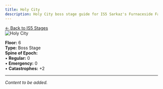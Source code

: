 ```yaml
---
title: Holy City
description: Holy City boss stage guide for IS5 Sarkaz's Furnaceside Fables
---
```


<div class="back-button-container">
  <a href="/is5-sarkaz/stages/" class="back-button">
    <span class="back-arrow">←</span>
    <span class="back-text">Back to IS5 Stages</span>
  </a>
</div>


<img src="/stages/holy-city.png" alt="Holy City" />

**Floor:** 6  
**Type:** Boss Stage  
**Spine of Epoch:**<br />
• **Regular:** 0<br />
• **Emergency:** 0<br />
• **Catastrophes:** +2

---

*Content to be added.*
